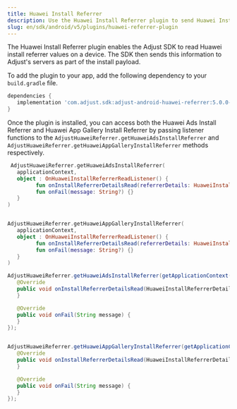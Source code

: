 ```yaml
---
title: Huawei Install Referrer
description: Use the Huawei Install Referrer plugin to send Huawei Install Referrer information to Adjust.
slug: en/sdk/android/v5/plugins/huawei-referrer-plugin
---
```


The Huawei Install Referrer plugin enables the Adjust SDK to read Huawei install referrer values on a device. The SDK then sends this information to Adjust's servers as part of the install payload.

To add the plugin to your app, add the following dependency to your `build.gradle` file.

<CodeBlock title="build.gradle">

```groovy
dependencies {
   implementation 'com.adjust.sdk:adjust-android-huawei-referrer:5.0.0-SNAPSHOT'
}
```

</CodeBlock>

Once the plugin is installed, you can access both the Huawei Ads Install Referrer and Huawei App Gallery Install Referrer by passing listener functions to the `AdjustHuaweiReferrer.getHuaweiAdsInstallReferrer` and `AdjustHuaweiReferrer.getHuaweiAppGalleryInstallReferrer` methods respectively.

<Tabs>
<Tab title="Kotlin">

```kotlin
 AdjustHuaweiReferrer.getHuaweiAdsInstallReferrer(
   applicationContext,
   object : OnHuaweiInstallReferrerReadListener() {
         fun onInstallReferrerDetailsRead(referrerDetails: HuaweiInstallReferrerDetails?) {}
         fun onFail(message: String?) {}
   }
)


AdjustHuaweiReferrer.getHuaweiAppGalleryInstallReferrer(
   applicationContext,
   object : OnHuaweiInstallReferrerReadListener() {
         fun onInstallReferrerDetailsRead(referrerDetails: HuaweiInstallReferrerDetails?) {}
         fun onFail(message: String?) {}
   }
)
```

</Tab>
<Tab title="Java">

```java
AdjustHuaweiReferrer.getHuaweiAdsInstallReferrer(getApplicationContext(), new OnHuaweiInstallReferrerReadListener() {
   @Override
   public void onInstallReferrerDetailsRead(HuaweiInstallReferrerDetails referrerDetails) {
   }

   @Override
   public void onFail(String message) {
   }
});


AdjustHuaweiReferrer.getHuaweiAppGalleryInstallReferrer(getApplicationContext(), new OnHuaweiInstallReferrerReadListener() {
   @Override
   public void onInstallReferrerDetailsRead(HuaweiInstallReferrerDetails referrerDetails) {
   }

   @Override
   public void onFail(String message) {
   }
});

```

</Tab>
</Tabs>
